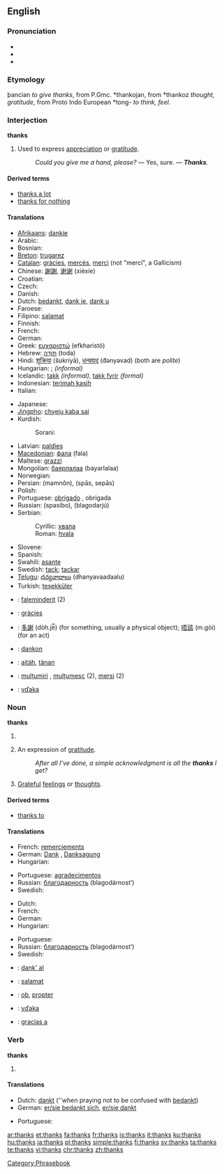 ==English==

===Pronunciation===
* {{IPA|/θæŋks/}}
* {{SAMPA|/T{Nks/}}
* {{audio|en-us-thanks.ogg|Audio (US)}}

===Etymology===
{{OE.}} þancian ''to give thanks'', from P.Gmc. *thankojan, from *thankoz ''thought, gratitude'', from Proto Indo European *tong- ''to think, feel''.

===Interjection===
'''thanks'''

# Used to express [[appreciation]] or [[gratitude]].
#: ''Could you give me a hand, please?'' — Yes, sure. — '''''Thanks'''.''

====Derived terms====
* [[thanks a lot]]
* [[thanks for nothing]]

====Translations====
{{trans-top|used to express appreciation or gratitude}}
* [[Afrikaans]]: [[dankie]]
* Arabic: {{t-|ar|شكرا|alt=شكرًا|tr=šúkran|sc=Arab}}
* Bosnian: {{t-|bs|hvala}}
* [[Breton]]: [[trugarez]]
* [[Catalan]]: [[gràcies]], [[mercès]], [[merci]] (not "mercí", a Gallicism)
* Chinese: [[謝謝]], [[谢谢]] (xièxie)
* Croatian: {{t+|hr|hvala}}
* Czech: {{t+|cs|díky}}
* Danish: {{t+|da|tak}}
* Dutch: [[bedankt]], [[dank je]], [[dank u]]
* Faroese: {{t-|fo|takk|xs=Faroese}}
* Filipino: [[salamat]]
* Finnish: {{t+|fi|kiitos}}
* French: {{t+|fr|merci}}
* German: {{t+|de|danke}}
* Greek: [[ευχαριστώ]] (efkharistó)
* Hebrew: [[תודה|תּוֹדָה]] (toda)
* Hindi: [[शुक्रिया]] (šʊkriyā), [[धन्यवाद]] (đǝnyǝvad) (both are ''polite'')<!--ref Oxf H-E Dict, but there is no informal term for thank you in Hindi...both are formal, more so than the English Thank you.-->
* Hungarian: {{t|hu|köszönöm}}; {{t|hu|köszi}} ''(informal)''
* Icelandic: [[takk]] ''(informal)'', [[takk fyrir]] ''(formal)''
* Indonesian: [[terimah kasih]]
* Italian: {{t+|it|grazie}}
{{trans-mid}}
* Japanese: {{t+|ja|ありがとう|tr=arigatō|sc=Jpan}}
* [[Jingpho]]: [[chyeju kaba sai]]
* Kurdish:
*: Sorani: {{t|ku|سوپاس|tr=sopas|sc=KUchar}}
* Latvian: [[paldies]]
* [[Macedonian]]: [[фала]] (fala)
* Maltese: [[grazzi]]
* Mongolian: [[баярлалаа]] (bayarlalaa)
* Norwegian: {{t+|no|takk}}
* Persian: {{fa-Arab|[[ممنون]]}} (mamnôn), {{fa-Arab|[[سپاس]]}} (spās, sepās)
* Polish: {{t+|pl|dziękuję}}
* Portuguese: [[obrigado]] {{m}}, obrigada {{f}}
* Russian: {{t+|ru|спасибо|sc=Cyrl}} (spasíbo), {{t|ru|благодарю|sc=Cyrl}} (blagodarjú)
* Serbian:
*: Cyrillic: [[хвала#Serbian|хвала]]
*: Roman: [[hvala#Serbian|hvala]]
* Slovene: {{t+|sl|hvala}}
* Spanish: {{t+|es|gracias}}
* Swahili: [[asante]]
* Swedish: [[tack]]; [[tackar]]
* [[Telugu]]: [[ధన్యవాదాలు]] (dhanyavaadaalu)
* Turkish: [[teşekküler]]
{{trans-bottom}}

{{checktrans-top}}
* {{ttbc|Albanian}}: [[faleminderit]] (2)
* {{ttbc|Catalan}}: [[gràcies]]
* {{ttbc|Cantonese}}: [[多謝]] (dòh.je̿) (for something, usually a physical object); [[唔該]] (m.gòi) (for an act)
* {{ttbc|Esperanto}}: [[dankon]]
* {{ttbc|Estonian}}: [[aitäh]], [[tänan]]
* {{ttbc|Romanian}}: [[mulțumiri]] {{f|p}}, [[mulțumesc]] {{n}} (2), [[mersi]] {{n}} (2)
* {{ttbc|Slovak}}: [[vďaka]]
{{checktrans-bottom}}

===Noun===
'''thanks'''

# {{obsolete}} {{plural of|[[thank]]}}
# {{plurale tantum}} An expression of [[gratitude]].
#: ''After all I’ve done, a simple acknowledgment is all the '''thanks''' I get?''
# [[grateful|Grateful]] [[feelings]] or [[thought]]s.

====Derived terms====
* [[thanks to]]

====Translations====
{{trans-top|expression of gratitude}}
* French: [[remerciement]]s {{m|p}}
* German: [[Dank]] {{m}}, [[Danksagung]] {{f}}
* Hungarian: {{t|hu|köszönet}}
{{trans-mid}}
* Portuguese: [[agradecimento]]s {{m|p}}
* Russian: [[благодарность]] (blagodárnost’) {{f}}
* Swedish: {{t+|sv|tack|n}}
{{trans-bottom}}

{{trans-top|grateful feelings}}
* Dutch: {{t+|nl|dank|m}}
* French: {{t+|fr|remerciement|m}}
* German: {{t+|de|Dank|m}}
* Hungarian: {{t+|hu|hála}}
{{trans-mid}}
* Portuguese: {{t+|pt|gratidão|f}}
* Russian: [[благодарность]] (blagodárnost’) {{f}}
* Swedish: {{t+|sv|tack|n}}
{{trans-bottom}}

{{checktrans-top}}
* {{ttbc|Esperanto}}: [[dank' al]]
* {{ttbc|Filipino}}: [[salamat]]
* {{ttbc|Latin}}: [[ob]], [[propter]]
* {{ttbc|Slovak}}: [[vďaka]]
* {{ttbc|Spanish}}: [[gracias a]]
{{checktrans-bottom}}

===Verb===
'''thanks'''

# {{third-person singular of|[[thank]]}}

====Translations====
{{trans-top|third-person singular simple present form of thank}}
* Dutch: [[dankt]] (''when praying not to be confused with [[bedankt]])
* German: [[sich bedanken|er/sie bedankt sich]], [[danken|er/sie dankt]]
{{trans-mid}}
* Portuguese: {{t+|pt|agradecer|alt=agradece}}
{{trans-bottom}}

[[Category:Phrasebook]]

[[ar:thanks]]
[[et:thanks]]
[[fa:thanks]]
[[fr:thanks]]
[[is:thanks]]
[[it:thanks]]
[[ku:thanks]]
[[hu:thanks]]
[[ja:thanks]]
[[pl:thanks]]
[[simple:thanks]]
[[fi:thanks]]
[[sv:thanks]]
[[ta:thanks]]
[[te:thanks]]
[[vi:thanks]]
[[chr:thanks]]
[[zh:thanks]]